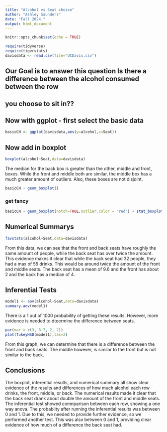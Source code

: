 ```yaml
---
title: "Alcohol vs Seat choice"
author: "Ashley Saunders"
date: "Fall 2024 "
output: html_document
---
```


```r
knitr::opts_chunk$set(echo = TRUE)
```

```r
require(tidyverse)
require(tigerstats)
davisdata <- read.csv(file="UCDavis.csv")
```
## Our Goal is to answer this question Is there a difference between the alcohol consumed between the row
## you choose to sit in??

## Now with ggplot - first select the basic data

```r
basicCN <- ggplot(davisdata,aes(y=alcohol,x=Seat))
```
## Now add in boxplot
```r
boxplot(alcohol~Seat,data=davisdata)
```

The median for the back box is greater than the other, middle and front, boxes. While the front and middle both are similar, the middle box has a much greater amount of outliers. Also, these boxes are not disjoint.


```r
basicCN + geom_boxplot()
```
  
  
### get fancy  

```r
basicCN + geom_boxplot(notch=TRUE,outlier.color = "red") + stat_boxplot(geom ='errorbar') + labs(title="Fancy notch boxplot \n with 2 lines")
```

## Numerical Summarys 

```r
favstats(alcohol~Seat,data=davisdata)
```
From this data, we can see that the front and back seats have roughly the same amount of people, while the back seat has over twice the amount. This evidence makes it clear that while the back seat had 32 people, they had a max of 55 drinks. This would be around twice the amount of the front and middle seats. The back seat has a mean of 9.6 and the front has about 2 and the back has a median of 4.   

## Inferential Tests
```r
model1 <- aov(alcohol~Seat,data=davisdata)
summary.aov(model1)
```
There is a 1 out of 1000 probability of getting these results. However, more evidence is needed to dteermine the difference between seats.

```r
par(mar = c(3, 8.7, 2, 2))
plot(TukeyHSD(model1),las=2)
```

From this graph, we can determine that there is a difference between the front and back seats. The middle however, is similar to the front but is not similar to the back.

## Conclusions

The boxplot, inferential results, and numerical summary all show clear evidence of the results and differences of how much alcohol each row drinks, the front, middle, or back. The numerical results made it clear that the back seat drank about double the amount of the front and middle seats. The inferential test showed comnparison between each row, showing a one way anova. The probablity after running the inferential results was between 0 and 1. Due to this, we needed to provide further evidence, so we performed another test. This was also between 0 and 1, providing clear evidence of how much of a difference the back seat had.




